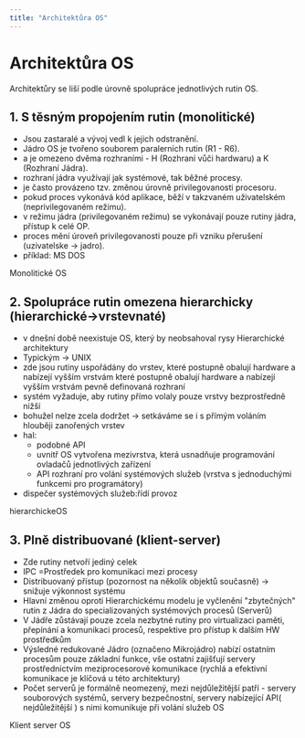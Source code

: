 ```yaml
---
title: "Architektůra OS"
---
```


# Architektůra OS
Architektůry se liší podle úrovně spolupráce jednotlivých rutin OS.

## 1. S těsným propojením rutin (monolitické)
- Jsou zastaralé a vývoj vedl k jejich odstranění.
- Jádro OS je tvořeno souborem paralerních rutin (R1 - R6).
- a je omezeno dvěma rozhraními - H (Rozhraní vůči hardwaru) a K (Rozhraní Jádra).
- rozhraní jádra využívají jak systémové, tak běžné procesy.
- je často provázeno tzv. změnou úrovně privilegovanosti procesoru.
- pokud proces vykonává kód aplikace, běží v takzvaném uživatelském (neprivilegovaném režimu).
- v režimu jádra (privilegovaném režimu) se vykonávají pouze rutiny jádra, přístup k celé OP.
- proces mění úroveň privilegovanosti pouze při vzniku přerušení (uzivatelske -> jadro).
- příklad: MS DOS

<DescriptionImage src="/img/opsimg/monolitickeOS.png">
    Monolitické OS
</DescriptionImage>

## 2. Spolupráce rutin omezena hierarchicky (hierarchické->vrstevnaté)
- v dnešní době neexistuje OS, který by neobsahoval rysy Hierarchické architektury
- Typickým → UNIX
- zde jsou rutiny uspořádány do vrstev, které postupně obalují hardware a nabízejí vyšším vrstvám které postupně obalují hardware a nabízejí vyšším vrstvám pevně definovaná rozhraní
- systém vyžaduje, aby rutiny přímo volaly pouze vrstvy bezprostředně nižší
- bohužel nelze zcela dodržet → setkáváme se i s přímým voláním hlouběji zanořených vrstev
- hal:
    - podobné API
    - uvnitř OS vytvořena mezivrstva, která usnadňuje programování ovladačů jednotlivých zařízení
    - API rozhraní pro volání systémových služeb (vrstva s jednoduchými funkcemi pro programátory)
- dispečer systémových služeb:řídí provoz

<DescriptionImage src="/img/opsimg/hierarchickeOS.png">
    hierarchickeOS
</DescriptionImage>

## 3. Plně distribuované (klient-server)
- Zde rutiny netvoří jediný celek
- IPC =Prostředek pro komunikaci mezi procesy
- Distribuovaný přístup (pozornost na několik objektů současně) → snižuje výkonnost systému
- Hlavní změnou oproti Hierarchickému modelu je vyčlenění "zbytečných" rutin z Jádra do specializovaných systémových procesů (Serverů)
- V Jádře zůstávají pouze zcela nezbytné rutiny pro virtualizaci paměti, přepínání a komunikaci procesů, respektive pro přístup k dalším HW prostředkům
- Výsledné redukované Jádro (označeno Mikrojádro) nabízí ostatním procesům pouze základní funkce, vše ostatní zajišťují servery prostřednictvím meziprocesorové komunikace (rychlá a efektivní komunikace je klíčová u této architektury)
- Počet serverů je formálně neomezený, mezi nejdůležitější patří - servery souborových systémů, servery bezpečnostní, servery nabízející API( nejdůležitější ) s nimi komunikuje při volání služeb OS

<DescriptionImage src="/img/opsimg/klientserverOS.png">
    Klient server OS
</DescriptionImage>
